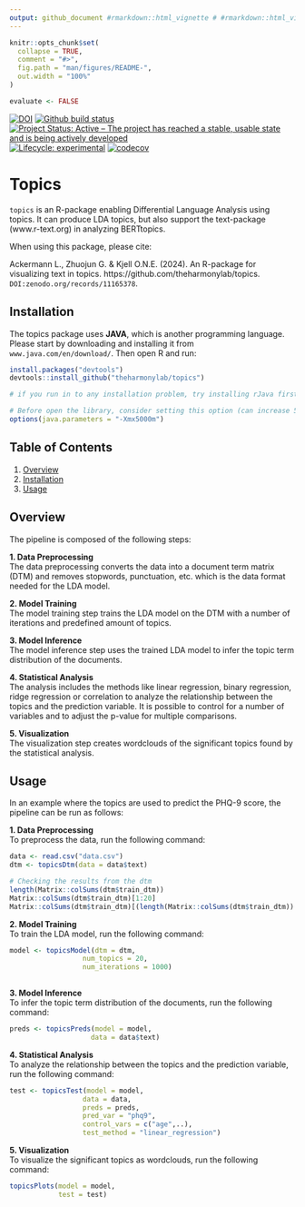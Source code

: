 ```yaml
---
output: github_document #rmarkdown::html_vignette # #rmarkdown::html_vignette
---
```


<!-- README.md is generated from README.Rmd. Please edit that file -->

```r
knitr::opts_chunk$set(
  collapse = TRUE,
  comment = "#>",
  fig.path = "man/figures/README-",
  out.width = "100%"
)

evaluate <- FALSE

```


<!-- badges: start -->
[![DOI](https://zenodo.org/badge/785738351.svg)](https://zenodo.org/doi/10.5281/zenodo.11165377)
[![Github build
status](https://github.com/theharmonylab/topics/workflows/R-CMD-check/badge.svg)](https://github.com/theharmonylab/topics/actions)
[![Project Status: Active – The project has reached a stable, usable
state and is being actively
developed](https://www.repostatus.org/badges/latest/active.svg)](https://www.repostatus.org/#active)
[![Lifecycle:
experimental](https://img.shields.io/badge/lifecycle-experimental-blue.svg)](https://lifecycle.r-lib.org/articles/stages.html#maturing-1)
[![codecov](https://codecov.io/gh/theharmonylab/topics/graph/badge.svg?token=7ZTWBNIVCX)](https://app.codecov.io/gh/theharmonylab/topics/)
<!-- 

[![CRAN  Downloads](https://cranlogs.r-pkg.org/badges/grand-total/text)](https://CRAN.R-project.org/package=text)

<!-- badges: end -->


# Topics

`topics` is an R-package enabling Differential Language Analysis using topics. It can produce LDA topics, but also support the text-package (www.r-text.org) in analyzing BERTtopics. 

When using this package, please cite:

Ackermann L., Zhuojun G. & Kjell O.N.E. (2024). An R-package for visualizing text in topics. https://github.com/theharmonylab/topics. `DOI:zenodo.org/records/11165378`. 

## Installation
The topics package uses <b>JAVA</b>, which is another programming language. Please start by downloading and installing it from `www.java.com/en/download/`. Then open R and run:

``` r
install.packages("devtools")
devtools::install_github("theharmonylab/topics")

# if you run in to any installation problem, try installing rJava first.

# Before open the library, consider setting this option (can increase 5000);  without it the code may ran out of memory
options(java.parameters = "-Xmx5000m")


```

## Table of Contents
1. [Overview](#overview)
2. [Installation](#installation)
3. [Usage](#usage)

## Overview
The pipeline is composed of the following steps:

**1. Data Preprocessing**<br>
The data preprocessing converts the data into a document term matrix (DTM) and removes stopwords, punctuation, etc. which is the data format needed for the LDA model.

**2. Model Training**<br>
The model training step trains the LDA model on the DTM with a number of iterations and predefined amount of topics.

**3. Model Inference**<br>
The model inference step uses the trained LDA model to infer the topic term distribution of the documents.

**4. Statistical Analysis**<br>
The analysis includes the methods like linear regression, binary regression, ridge regression or correlation to analyze the relationship between the topics and the prediction variable. It is possible to control for a number of variables and to adjust the p-value for multiple comparisons.

**5. Visualization**<br>
The visualization step creates wordclouds of the significant topics found by the statistical analysis.


## Usage
In an example where the topics are used to predict the PHQ-9 score, the pipeline can be run as follows:


**1. Data Preprocessing**<br>
To preprocess the data, run the following command:
```R
data <- read.csv("data.csv")
dtm <- topicsDtm(data = data$text)

# Checking the results from the dtm
length(Matrix::colSums(dtm$train_dtm))
Matrix::colSums(dtm$train_dtm)[1:20]
Matrix::colSums(dtm$train_dtm)[(length(Matrix::colSums(dtm$train_dtm)) - 100):length(Matrix::colSums(dtm$train_dtm))]

```



**2. Model Training**<br>
To train the LDA model, run the following command:
```R
model <- topicsModel(dtm = dtm,
                  num_topics = 20,
                  num_iterations = 1000)
                  
```

**3. Model Inference**<br>
To infer the topic term distribution of the documents, run the following command:
```R
preds <- topicsPreds(model = model,
                    data = data$text)
```


**4. Statistical Analysis**<br>
To analyze the relationship between the topics and the prediction variable, run the following command:
```R
test <- topicsTest(model = model,
                  data = data,
                  preds = preds,
                  pred_var = "phq9",
                  control_vars = c("age",..),
                  test_method = "linear_regression")
```

**5. Visualization**<br>
To visualize the significant topics as wordclouds, run the following command:
```R
topicsPlots(model = model,
            test = test)
```









